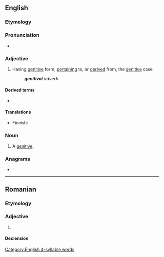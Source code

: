 ==English==

===Etymology===
{{suffix|en|genitive|al}}

===Pronunciation===
* {{rhymes|en|aɪvəl|s=4}}

===Adjective===
{{en-adj}}

# {{lb|en|grammar}} Having [[genitive]] form; [[pertaining]] to, or [[derived]] from, the [[genitive]] case
#: '''''genitival''' adverb''

====Derived terms====
* {{l|en|genitivally}}

====Translations====
{{trans-top|of or pertaining to genitive case}}
* Finnish: {{t|fi|genetiivinen}}
{{trans-mid}}
{{trans-bottom}}

===Noun===
{{en-noun}}

# {{lb|en|grammar}} A [[genitive]].

===Anagrams===
* {{anagrams|en|a=aegiilntv|Vigilante|vigilante}}

[[Category:English 4-syllable words]]

----

==Romanian==

===Etymology===
{{suffix|ro|genitiv|-al}}

===Adjective===
{{ro-adj}}

# {{l|en|genitival}}

====Declension====
{{ro-decl-adj}}